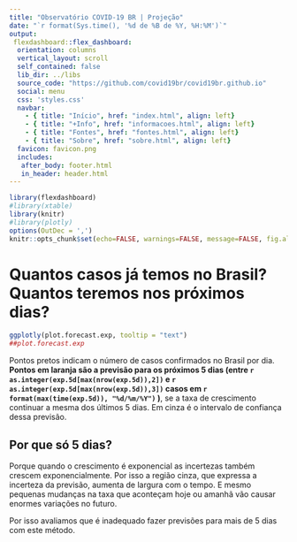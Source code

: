 ```yaml
---
title: "Observatório COVID-19 BR | Projeção"
date: "`r format(Sys.time(), '%d de %B de %Y, %H:%M')`"
output:
 flexdashboard::flex_dashboard:
  orientation: columns
  vertical_layout: scroll
  self_contained: false
  lib_dir: ../libs
  source_code: "https://github.com/covid19br/covid19br.github.io"
  social: menu
  css: 'styles.css'
  navbar:
    - { title: "Início", href: "index.html", align: left}
    - { title: "+Info", href: "informacoes.html", align: left}
    - { title: "Fontes", href: "fontes.html", align: left}
    - { title: "Sobre", href: "sobre.html", align: left}
  favicon: favicon.png
  includes:
   after_body: footer.html
   in_header: header.html
---
```


```r
library(flexdashboard)
#library(xtable)
library(knitr)
#library(plotly)
options(OutDec = ',')
knitr::opts_chunk$set(echo=FALSE, warnings=FALSE, message=FALSE, fig.align="center")
```

# Quantos casos já temos no Brasil? Quantos teremos nos próximos dias?

```r

ggplotly(plot.forecast.exp, tooltip = "text")
##plot.forecast.exp

```

Pontos pretos indicam o número de casos confirmados no Brasil por dia.
**Pontos em laranja são a previsão para os próximos 5 dias (entre 
`r  as.integer(exp.5d[max(nrow(exp.5d)),2])` e `r as.integer(exp.5d[max(nrow(exp.5d)),3])` 
casos em `r format(max(time(exp.5d)), "%d/%m/%Y")` )**, se a taxa de
crescimento continuar a mesma dos últimos 5 dias. Em cinza é o
intervalo de confiança dessa previsão. 

## Por que só 5 dias?

Porque quando o crescimento é exponencial as incertezas também crescem
exponencialmente. Por isso a região cinza, que expressa a
incerteza da previsão, aumenta de largura com
o tempo.  E mesmo pequenas mudanças na taxa que aconteçam
hoje ou amanhã vão causar enormes variações no futuro. 

Por isso avaliamos que é inadequado fazer
previsões para mais de 5 dias com este método.

